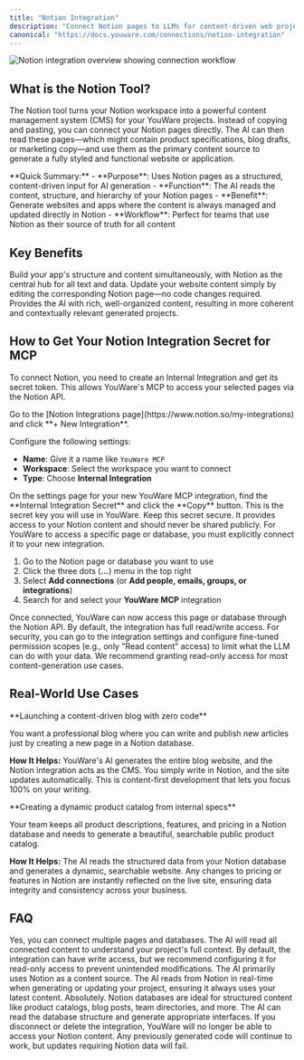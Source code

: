 ```yaml
---
title: "Notion Integration"
description: "Connect Notion pages to LLMs for content-driven web project generation. Use your Notion workspace as a CMS for YouWare projects."
canonical: "https://docs.youware.com/connections/notion-integration"
---
```


<Frame>
<img src="/images/notion-integration-overview.png" alt="Notion integration overview showing connection workflow" />
</Frame>

## What is the Notion Tool?

The Notion tool turns your Notion workspace into a powerful content management system (CMS) for your YouWare projects. Instead of copying and pasting, you can connect your Notion pages directly. The AI can then read these pages—which might contain product specifications, blog drafts, or marketing copy—and use them as the primary content source to generate a fully styled and functional website or application.

<Info>
**Quick Summary:**
- **Purpose**: Uses Notion pages as a structured, content-driven input for AI generation
- **Function**: The AI reads the content, structure, and hierarchy of your Notion pages
- **Benefit**: Generate websites and apps where the content is always managed and updated directly in Notion
- **Workflow**: Perfect for teams that use Notion as their source of truth for all content
</Info>

## Key Benefits

<CardGroup cols={3}>
<Card title="Content-First Development" icon="pen-to-square">
Build your app's structure and content simultaneously, with Notion as the central hub for all text and data.
</Card>

<Card title="Simplified Updates" icon="rotate">
Update your website content simply by editing the corresponding Notion page—no code changes required.
</Card>

<Card title="AI Context" icon="brain">
Provides the AI with rich, well-organized content, resulting in more coherent and contextually relevant generated projects.
</Card>
</CardGroup>

## How to Get Your Notion Integration Secret for MCP

To connect Notion, you need to create an Internal Integration and get its secret token. This allows YouWare's MCP to access your selected pages via the Notion API.

<Steps>
<Step title="Set Up Integration in Notion">
Go to the [Notion Integrations page](https://www.notion.so/my-integrations) and click **+ New Integration**.

Configure the following settings:
- **Name**: Give it a name like `YouWare MCP`
- **Workspace**: Select the workspace you want to connect
- **Type**: Choose **Internal Integration**
</Step>

<Step title="Copy Integration Secret">
On the settings page for your new YouWare MCP integration, find the **Internal Integration Secret** and click the **Copy** button. This is the secret key you will use in YouWare.

<Warning>
Keep this secret secure. It provides access to your Notion content and should never be shared publicly.
</Warning>
</Step>

<Step title="Connect Content to Integration">
For YouWare to access a specific page or database, you must explicitly connect it to your new integration.

1. Go to the Notion page or database you want to use
2. Click the three dots (**...**) menu in the top right
3. Select **Add connections** (or **Add people, emails, groups, or integrations**)
4. Search for and select your **YouWare MCP** integration

<Check>
Once connected, YouWare can now access this page or database through the Notion API.
</Check>
</Step>

<Step title="Optional: Configure Integration Permissions">
By default, the integration has full read/write access. For security, you can go to the integration settings and configure fine-tuned permission scopes (e.g., only "Read content" access) to limit what the LLM can do with your data.

<Tip>
We recommend granting read-only access for most content-generation use cases.
</Tip>
</Step>
</Steps>

## Real-World Use Cases

<Tabs>
<Tab title="Pro Creator">
**Launching a content-driven blog with zero code**

You want a professional blog where you can write and publish new articles just by creating a new page in a Notion database.

**How It Helps:**
YouWare's AI generates the entire blog website, and the Notion integration acts as the CMS. You simply write in Notion, and the site updates automatically. This is content-first development that lets you focus 100% on your writing.
</Tab>

<Tab title="Small Business">
**Creating a dynamic product catalog from internal specs**

Your team keeps all product descriptions, features, and pricing in a Notion database and needs to generate a beautiful, searchable public product catalog.

**How It Helps:**
The AI reads the structured data from your Notion database and generates a dynamic, searchable website. Any changes to pricing or features in Notion are instantly reflected on the live site, ensuring data integrity and consistency across your business.
</Tab>
</Tabs>

## FAQ

<AccordionGroup>
<Accordion title="Can I connect multiple Notion pages to one project?">
Yes, you can connect multiple pages and databases. The AI will read all connected content to understand your project's full context.
</Accordion>

<Accordion title="Will the AI modify my Notion content?">
By default, the integration can have write access, but we recommend configuring it for read-only access to prevent unintended modifications. The AI primarily uses Notion as a content source.
</Accordion>

<Accordion title="How often does the AI sync with Notion?">
The AI reads from Notion in real-time when generating or updating your project, ensuring it always uses your latest content.
</Accordion>

<Accordion title="Can I use Notion databases as data sources?">
Absolutely. Notion databases are ideal for structured content like product catalogs, blog posts, team directories, and more. The AI can read the database structure and generate appropriate interfaces.
</Accordion>

<Accordion title="What happens if I revoke the integration?">
If you disconnect or delete the integration, YouWare will no longer be able to access your Notion content. Any previously generated code will continue to work, but updates requiring Notion data will fail.
</Accordion>
</AccordionGroup>


